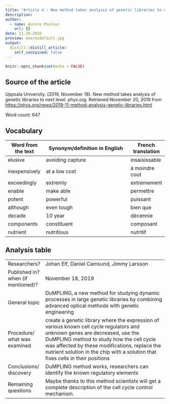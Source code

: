 ```yaml
---
title: "Article 4 : New method takes analysis of genetic libraries to next level"
description: 
author:
  - name: Aurore Pouleur
    url: {}
date: 11-20-2019
preview: maxresdefault.jpg
output:
  distill::distill_article:
    self_contained: false
---
```


```r
knitr::opts_chunk$set(echo = FALSE)
```
## Source of the article
 Uppsala University. (2019, November 18). New method takes analysis of genetic libraries to next level. phys.org. Retrieved November 20, 2019 from <https://phys.org/news/2019-11-method-analysis-genetic-libraries.html> 

Word count: 647

## Vocabulary 

| Word   from the text | Synonym/definition in English                 | French translation |
| -------------------- | --------------------------------------------- | ------------------ |
| elusive              | avoiding capture                              | insaisissable      |
| inexpensively        | at a low cost                                 | à moindre cout     |
| exceedingly          | extremly                                      | extremement        |
| enable               | make able                                     | permettre          |
| potent               | powerful                                      | puissant           |
| although             | even tough                                    |bien que            |
| decade               | 10 year                                       | décennie           |
| components           | constituent                                   | composant          |
| nutrient             | nutritious                                    | nutritif           |

## Analysis table 

|                                    |                                                                                                                                                                                                                                                                                         |
| ---------------------------------- | --------------------------------------------------------------------------------------------------------------------------------------------------------------------------------------------------------------------------------------------------------------------------------------- |
| Researchers?                       | Johan Elf, Daniel Camsund, Jimmy Larsson                                                                             |
| Published in? when (if mentioned)? | November 18, 2019                                                                                                                                                                                                                                |
| General topic                      | DuMPLING, a new method for studying dynamic processes in large genetic libraries by combining advanced optical methods with genetic engineering                                                                                                                                                                          |
| Procedure/ what was examined       | create a genetic library where the expression of various known cell cycle regulators and unknown genes are decreased, use the DuMPLING method to study how the cell cycle was affected by these modifications, replace the nutrient solution in the chip with a solution that fixes cells in their positions                                                                    |
| Conclusions/   discovery           |DuMPLING method works, researchers can identify the known regulatory elements                                              |
| Remaining   questions              | Maybe  thanks to this method scientists will get a complete description of the cell cycle control mechanism.             |











